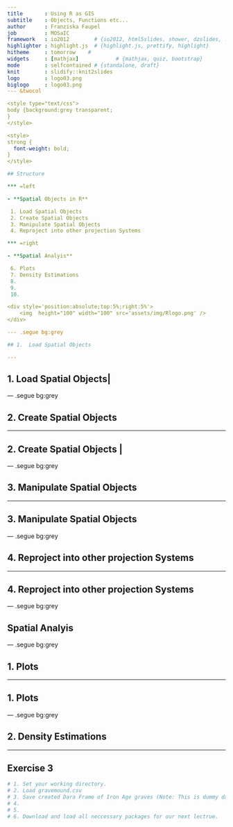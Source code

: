 ```yaml
---
title       : Using R as GIS
subtitle    : Objects, Functions etc...
author      : Franziska Faupel
job         : MOSaIC
framework   : io2012        # {io2012, html5slides, shower, dzslides, ...}
highlighter : highlight.js  # {highlight.js, prettify, highlight}
hitheme     : tomorrow    # 
widgets     : [mathjax]            # {mathjax, quiz, bootstrap}
mode        : selfcontained # {standalone, draft}
knit        : slidify::knit2slides
logo        : logo03.png
biglogo     : logo03.png
--- &twocol

<style type="text/css">
body {background:grey transparent;
}
</style>

<style>
strong {
  font-weight: bold;
}
</style>

## Structure 

*** =left

- **Spatial Objects in R**

 1. Load Spatial Objects
 2. Create Spatial Objects
 3. Manipulate Spatial Objects
 4. Reproject into other projection Systems

*** =right

- **Spatial Analyis**

 6. Plots
 7. Density Estimations
 8. 
 9. 
 10.  

<div style='position:absolute;top:5%;right:5%'>
    <img  height="100" width="100" src='assets/img/Rlogo.png' />
</div>

--- .segue bg:grey

## 1.  Load Spatial Objects

---
```


## 1.  Load Spatial Objects| 


--- .segue bg:grey

## 2.  Create Spatial Objects

---

## 2.  Create Spatial Objects | 


--- .segue bg:grey

## 3.  Manipulate Spatial Objects

--- 

## 3.  Manipulate Spatial Objects

--- .segue bg:grey

## 4.  Reproject into other projection Systems

---

## 4.  Reproject into other projection Systems


--- .segue bg:grey

## **Spatial Analyis**

--- .segue bg:grey

## 1.  Plots

---

## 1.  Plots

--- .segue bg:grey

## 2.  Density Estimations

---

##  Exercise 3

```r
# 1. Set your working directory.
# 2. Load gravemound.csv
# 3. Save created Dara Frame of Iron Age graves (Note: This is dummy data!)
# 4. 
# 5.
# 6. Download and load all neccessary packages for our next lectrue.
```


